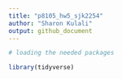 ```yaml
---
title: "p8105_hw5_sjk2254"
author: "Sharon Kulali"
output: github_document
---
```


```r
# loading the needed packages

library(tidyverse)
```

